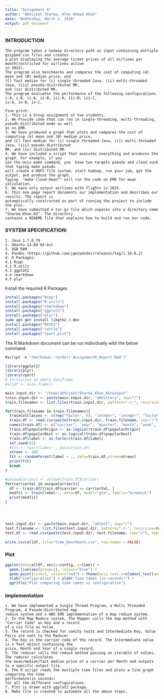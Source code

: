```yaml
---
title: "Assignment 6"
author: "Abhijeet Sharma, Afan Ahmad Khan"
date: "Wednesday, March 2, 2016"
output: pdf_document
---
```

### INTRODUCTION
```{}
The program takes a hadoop directory path as input containing multiple gzipped csv files and creates
a plot displaying the average ticket prices of all airlines per month(restricted for airlines active 
in 2015).
The program also benchmarks and compares the cost of computing (A) mean and (B) median price, and 
(C) fast median for (i) single threaded Java, (ii) multi-threaded Java, (iii) pseudo-distributed MR, 
and (iv) distributed MR.
The program evaluates the performance of the following configurations i-A, i-B, ii-A, ii-B, iii-A, iii-B, iii-C, 
iv-A, iv-B, iv-C.

Fine print: 
1. This is a Group assignment of two students. 
2. We Provide code that can run in single-threading, multi-threading, pseudo-distributed mode as well
as on EMR. 
3. We have produced a graph that plots and compares the cost of computing (A) mean and (B) median price, 
and (C) fast median for (i) single threaded Java, (ii) multi-threaded Java, (iii) pseudo-distributed
MR, and (iv) distributed MR.
4. We have included a script that executes everything and produces the graph. For example, if you
use the Unix make command, you  have two targets pseudo and cloud such that typing make pseudo
will create a HDFS file system, start hadoop, run your job, get the output, and produce the graph. 
Typing  "make cloud-mean"" will run the code on EMR for mean calculation. 
5. We have only output airlines with flights in 2015.
6. This one page report documents our implementation and describes our results. The report is 
automatically constructed as part of running the project to include the plot.
7. We have submitted a tar.gz file which unpacks into a directory name "Sharma_Khan_A3". The directory 
contains a README file that explains how to build and run our code.
```

### SYSTEM SPECIFICATION:
```
1. Java 1.7.0_79
2. Ubuntu 14.04 64-bit
3. 8GB RAM
4. Pandoc (https://github.com/jgm/pandoc/releases/tag/1.16.0.2)
4. R Packages:
4.1 Rcpp
4.2 R.utils
4.3 ggplot2
4.4 rmarkdown
4.5 plyr
```

Install the required R Packages
```r
install.packages("Rcpp")
install.packages("R.utils")
install.packages("rmarkdown")
install.packages("ggplot2")
install.packages("plyr")
sudo apt-get install libgtk2.0-dev
install.packages("RGtk2")
install.packages("rattle")
install.packages("rpart.plot")
```

The R Markdown document can be run individually with the below command.
```r
Rscript -e "rmarkdown::render('Assignment6_Report.Rmd')"
```

```r
library(ggplot2)
library(plyr)
library(rpart)
# Initialize an empty dataframe
#alldf <- data.frame()

main.input.dir <- "/home/abhijeet/Sharma_Khan_A6/output"
train.input.dir <- paste(main.input.dir, "a6history", sep="/")
train.filenames <- list.files(train.input.dir, pattern="-r-", recursive=FALSE)

for(train.filename in train.filenames){
  trainColClasses <- c(rep("factor", 6), "integer", "integer", "factor", "factor", "integer","factor", "integer")
  train.df <- read.csv(paste(train.input.dir, train.filename, sep="/"), sep="\t", quote = "\"", na.strings = "NA", stringsAsFactors=TRUE, header = FALSE, colClasses = trainColClasses)
  names(train.df) <- c("carrier", "year", "quarter", "month", "week", "dayOfMonth", "popularOrigin", "popularDest", "crsDepGroup", "crsArrGroup", "crElapsed", "distanceGroup", "label")
  train.df$popularOrigin <- as.logical(train.df$popularOrigin)
  train.df$popularDest <- as.logical(train.df$popularDest)
  train.df$label <- as.factor(train.df$label)
  set.seed(42)
  #fit <- rpart(label~., data=train.df)
  ntrees <- 100
  fit <- randomForest(label ~ ., data=train.df,ntree=ntrees)
  print(fit)
  break
}

#uniqueCarriers <- unique(train.df$carrier)
for(carrierVal in uniqueCarriers){
  df <- train.df[train.df$carrier == carrierVal, ]
  modfit <- train(label~., data=df, model="glm", family="binomial")
  print(modfit)
}




test.input.dir <- paste(main.input.dir, "a6test", sep="/")
test.filename <- list.files(test.input.dir, pattern="-r-", recursive=FALSE)
test.df <- read.csv(paste(test.input.dir, test.filename, sep="/"), sep="\t", quote = "\"", na.strings = "NA", stringsAsFactors=TRUE, header = FALSE)
  
write.csv(alldf, file="time_benchmark.csv", row.names = FALSE) 
```

### Plot
```r
ggplot(data=alldf, aes(x=config, y=time)) + 
  geom_line(aes(group=1), colour="blue") +
  geom_point(size=3, colour="red") + theme(axis.text.x=element_text(angle=90, hjust=1, vjust=0.5)) +
  xlab("Configuration") + ylab("Time taken (in seconds)") +
  ggtitle("Plot comparing time taken vs configuration")
```

### Implementation
```
1. We have implemented a Single Thread Program, a Multi Threaded Program, A Pseudo-Distributed map 
reduce system and a AWS EMR implementation of a map reduce system. 
2. In the Map Reduce system, The Mapper calls the map method with "Carrier Code" as Key and a record
of a csv file as Value.
3. The record is checked for sanity tests and Intermediate Key, Value Pairs are sent to the Reducer
4. The Key is the carrier code of the record. The Intermediate value is a Text object containing the 
price, Month and Year of a single record.
5. The reducer calls the reduce method passing an iterable of values. The reducer calculates 
the mean/median/fast median price of a carrier per Month and outputs to a specific output file.
6. The R script reads the multiple time files and plots a line graph comparing the time 
performance(in seconds)
for all the different configurations.
7. Plot is drawn with ggplot2 package.
8. Make file is created to automate all the above steps.
```
